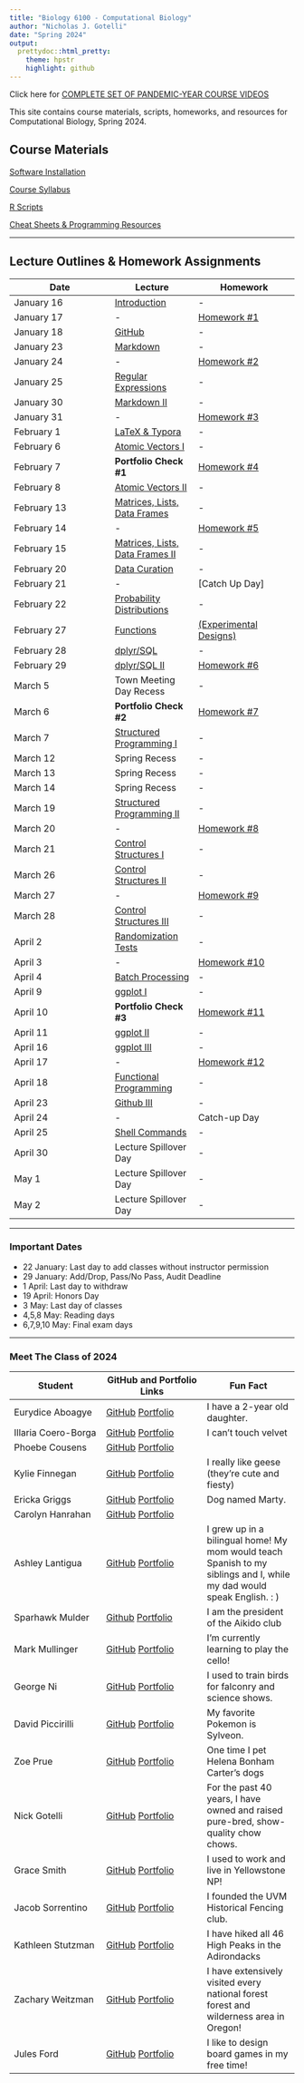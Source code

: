 ```yaml
---
title: "Biology 6100 - Computational Biology"
author: "Nicholas J. Gotelli"
date: "Spring 2024"
output:
  prettydoc::html_pretty:
    theme: hpstr
    highlight: github
---
```

Click here for [COMPLETE SET OF PANDEMIC-YEAR COURSE VIDEOS](https://ngotelli.github.io/Bio381Vids/) 


This site contains course materials, scripts, homeworks, and resources for Computational Biology, Spring 2024.

## Course Materials

[Software Installation](CourseMaterials/SoftwareInstallation.html)

[Course Syllabus](CourseMaterials/CourseSyllabus.html)   

[R Scripts](Scripts/RScripts.html)

[Cheat Sheets & Programming Resources](CheatSheets/CheatSheets.html)

___

## Lecture Outlines & Homework Assignments

Date  | Lecture | Homework
------------- |----------- | -------------
January 16  | [Introduction](Lectures/Introduction.html) | -  
January 17  | - | [Homework #1](Homeworks/Homework_01.html)             
January 18  | [GitHub](Lectures/GitHub.html) | -  
January 23  | [Markdown](Lectures/Lecture_03.html) | -
January 24 | - |  [Homework #2](Homeworks/Homework_02.html)
January 25  | [Regular Expressions](Lectures/Lecture_04.xhtml) | -
January 30  | [Markdown II](Lectures/Lecture_05.xhtml) | - 
January 31  |  -  | [Homework #3](Homeworks/Homework_03.html)
February 1  | [LaTeX & Typora](Lectures/Lecture_06.xhtml) | - 
February 6  | [Atomic Vectors I](Lectures/Lecture_07.xhtml) | - 
February 7  | **Portfolio Check #1**  | [Homework #4](Homeworks/Homework_04.html)
February 8  | [Atomic Vectors II](Lectures/Lecture_08.xhtml)| - 
February 13  | [Matrices, Lists, Data Frames](Lectures/Lecture_09.xhtml) | -
February 14  | -  | [Homework #5](Homeworks/Homework_05.html)
February 15   | [Matrices, Lists, Data Frames II](Lectures/Lecture_09.xhtml) | -
February 20 | [Data Curation](Lectures/Lecture_10.xhtml)| -
February 21  | -  | [Catch Up Day]
February 22 | [Probability Distributions](Lectures/Lecture_11.xhtml)| -
February 27  |[Functions](Lectures/Lecture_12.xhtml) | [(Experimental Designs)](Lectures/Lecture_12a.xhtml)
February 28  | [dplyr/SQL](Lectures/dplyr_Lecture1.xhtml)  | -
February 29  | [dplyr/SQL II](Lectures/dplyr_SQL_Lecture.xhtml)  | [Homework #6](Homeworks/Homework_06.html)
March 5  | Town Meeting Day Recess | -
March 6  | **Portfolio Check #2** | [Homework #7](Homeworks/Homework_07.html)
March 7  | [Structured Programming I](Lectures/Lecture14_S2021.xhtml)| -
March 12 | Spring Recess | -
March 13 | Spring Recess | -
March 14 | Spring Recess | -
March 19  | [Structured Programming II](Lectures/Lecture15_S2021.xhtml)| -
March 20  | - | [Homework #8](Homeworks/Homework_08.html)
March 21  | [Control Structures I](Lectures/Lecture16_S2021.xhtml) | -
March 26  | [Control Structures II](Lectures/Lecture17_S2021.xhtml) | -
March 27  | - | [Homework #9](Homeworks/Homework_09.html)
March 28  | [Control Structures III](Lectures/Lecture18_S2021.xhtml) | -
April 2  | [Randomization Tests](Lectures/Lecture19_S2021) | -
April 3  | - | [Homework #10](Homeworks/Homework_10.html)
April 4  | [Batch Processing](Lectures/Lecture_20.xhtml) | -
April 9  | [ggplot I](Lectures/Lecture_21.xhtml)  | -
April 10  | **Portfolio Check #3** | [Homework #11](Homeworks/Homework_11.html)
April 11  | [ggplot II](Lectures/Lecture22_S2021.xhtml) | -
April 16 | [ggplot III](Lectures/Lecture23_S2021.xhtml) | -
April 17  | - | [Homework #12](Homeworks/Homework_12.html)
April 18 | [Functional Programming](Lectures/Lecture_24.xhtml) | -
April 23  | [Github III](Lectures/Lecture25_S2021.xhtml) | -
April 24  | - | Catch-up Day
April 25  | [Shell Commands](Lectures/Lecture25_S2021.xhtml) | -
April 30  | Lecture Spillover Day | -
May 1  | Lecture Spillover Day | -
May 2 | Lecture Spillover Day | - 

___

### Important Dates
- 22 January: Last day to add classes without instructor permission
- 29 January: Add/Drop, Pass/No Pass, Audit Deadline
- 1 April: Last day to withdraw
- 19 April: Honors Day
- 3 May: Last day of classes
- 4,5,8 May: Reading days
- 6,7,9,10 May: Final exam days

___

### Meet The Class of 2024

Student  | GitHub and Portfolio Links | Fun Fact
------------- | -------------- | ------------- 
Eurydice Aboagye | [GitHub](https://github.com/frimpomaa89)  [Portfolio](https://frimpomaa89.github.io/HomeworkRepo_Eurydice) | I have a 2-year old daughter.
Illaria Coero-Borga | [GitHub](https://github.com/icoerobo)  [Portfolio](https://icoerobo.github.io/CoeroBorgaBio381) | I can't touch velvet
Phoebe Cousens | [GitHub](https://github.com/pcousens/CousensBIOL381.git)  [Portfolio](https://pcousens.github.io/CousensBIOL381/) | 
Kylie Finnegan | [GitHub](https://github.com/kylie-finnegan)  [Portfolio](https://kylie-finnegan.github.io/FinneganBio381) | I really like geese (they're cute and fiesty)
Ericka Griggs | [GitHub](https://github.com/egriggs23)  [Portfolio](https://egriggs23.github.io/GriggsErickaBio381) | Dog named Marty.
Carolyn Hanrahan | [GitHub](https://github.com/carolyn-hanrahan)  [Portfolio](https://carolyn-hanrahan.github.io/HanrahanBio381) | 
Ashley Lantigua | [GitHub](https://github.com/AshleyLantigua7)  [Portfolio](https://ashleylantigua7.github.io/LantiguaBio381) | I grew up in a bilingual home! My mom would teach Spanish to my siblings and I, while my dad would speak English. : )
Sparhawk Mulder | [Github](https://github.com/SparhawkMulder) [Portfolio](https://sparhawkmulder.github.io/Bio381HWs) | I am the president of the Aikido club
Mark Mullinger | [GitHub](https://github.com/mmuling)  [Portfolio](https://mmulling.github.io/MullingerBIO381) | I'm currently learning to play the cello!
George Ni | [GitHub](https://github.com/georgeni2442) [Portfolio](https://georgeni2442.github.io/TestRepo) | I used to train birds for falconry and science shows.
David Piccirilli | [GitHub](https://github.com/dpicciri)  [Portfolio](https://dpicciri.github.io/PiccirilliBiol381) | My favorite Pokemon is Sylveon.
Zoe Prue | [GitHub](https://github.com/zoe-prue)  [Portfolio](https://zoe-prue.github.io/PrueBio381) | One time I pet Helena Bonham Carter's dogs
Nick Gotelli | [GitHub](https://github.com/GotelliLab)  [Portfolio](http://www.uvm.edu/~ngotelli/homepage.html) | For the past 40 years, I have owned and raised pure-bred, show-quality chow chows.
Grace Smith | [GitHub](https://github.com/gracesmith20)  [Portfolio](https://gracesmith20.github.io/SmithBio381) | I used to work and live in Yellowstone NP!
Jacob Sorrentino | [GitHub](https://github.com/jasorren)  [Portfolio](https://jasorren.github.io/SorrentinoBio381) | I founded the UVM Historical Fencing club.
Kathleen Stutzman | [GitHub](https://github.com/kstutzma)  [Portfolio](https://kstutzma.github.io/StutzmanBIO381) | I have hiked all 46 High Peaks in the Adirondacks
Zachary Weitzman | [GitHub](https://github.com/zachary-weitzman)  [Portfolio](https://zachary-weitzman.github.io/ZWBIOL381/) | I have extensively visited every national forest forest and wilderness area in Oregon!
Jules Ford | [GitHub](https://github.com/Jules-Ford)  [Portfolio](https://Jules-Ford.github.io/FordBio381) | I like to design board games in my free time!
